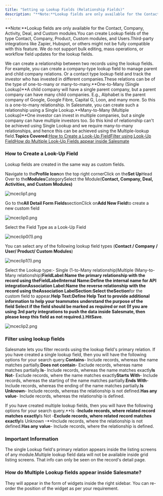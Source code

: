 ```yaml
---
title: "Setting up Lookup Fields (Relationship Fields)"
description: "**Note:**Lookup fields are only available for the Contact, Company, Activity, Deal, and Custom modules.You can create Lookup fields of the type Contac..."
---
```


**Note:**Lookup fields are only available for the Contact, Company, Activity, Deal, and Custom modules.You can create Lookup fields of the type Contact, Company, Product, Custom modules, and Users.Third-party integrations like Zapier, Hubspot, or others might not be fully compatible with this feature. We do not support bulk editing, mass operations, or workflow field updates for the lookup fields.

We can create a relationship between two records using the lookup fields. For example, you can create a company-type lookup field to manage parent and child company relations. Or a contact type lookup field and track the investor who has invested in different companies.These relations can be of the type of one-to-many or many-to-many.**One-to-Many (Single Lookup)**A child company will have a single parent company, but a parent company can have many child companies. E.g., Alphabet is the parent company of Google, Google Fibre, Capital G, Loon, and many more. So this is a one-to-many relationship. In Salesmate, you can create such a relationship using a Single Lookup.**Many-to-Many (Multiple Lookup)**One investor can invest in multiple companies, but a single company can have multiple investors too. So this kind of relationship can't be achieved using Single Lookup and we require many-to-many relationships, and hence this can be achieved using the Multiple-lookup field.**Topics Covered:**[How to Create a Look-Up Field](https://support.salesmate.io/hc/en-us/articles/360043520171-Setting-up-Lookup-Fields-Relationship-Fields#h_01HAVES9PSNY51CG0GAGW3MDF7)[Filter using Look-Up Field](https://support.salesmate.io/hc/en-us/articles/360043520171-Setting-up-Lookup-Fields-Relationship-Fields#h_01HAVES9PSBEZ42T974SBDPCGM)[How do Multiple Look-Up Fields appear inside Salesmate](https://support.salesmate.io/hc/en-us/articles/360043520171-Setting-up-Lookup-Fields-Relationship-Fields#h_01HAVF01D12WC0DCZW6S6ERXER)

### How to Create a Look-Up Field

Lookup fields are created in the same way as custom fields.

Navigate to the**Profile Icon**on the top right cornerClick on the**Set Up**Head Over to the**Modules**CategorySelect the Module(**Contact, Company, Deal, Activities, and Custom Modules)**

![mceclip1.png](./images/mceclip1-13.png)

Go to the**All Detail Form Fields**sectionClick on**Add New Field**to create a new custom field

![mceclip0.png](./images/mceclip0-10.png)

Select the Field Type as a Look-Up Field

![mceclip0(1).png](./images/mceclip01-2.png)

You can select any of the following lookup field types (**Contact / Company / User/ Product/ Custom Modules**)

![mceclip1(1).png](./images/mceclip11-7.png)

Select the Lookup type:-
Single (1-to-Many relationship)Multiple (Many-to-Many relationship)**Field****Label:**Name the primary relationship with the record using the**Field****Label****Internal Name:**Define the internal name for API integration**Association Label:**Name the reverse relationship with the record using the**Association Label****Section:**Select the**Section**for the custom field to appear.**Help Text:**Define Help Text to provide additional information to help your teammates understand the purpose of the field Select if the field should be marked as required or not (If you are using 3rd party integrations to push the data inside Salesmate, then please keep this field as not required.).Hit**Save**.

![mceclip2.png](./images/mceclip2-11.png)

### Filter using lookup fields

Salesmate lets you filter records using the lookup field's primary relation. If you have created a single lookup field, then you will have the following options for your search query.**Contains**- Include records, whereas the name matches partially.**Does not contain**- Exclude records, whereas name matches partially.**Is**- Include records, whereas the name matches exactly**Is Not**- Exclude records, where the name matches exactly**Starts With**- Include records, whereas the starting of the name matches partially.**Ends With**- Include records, whereas the ending of the name matches partially.**Is Unknown**- Include records, whereas the relationship is not defined.**Has any value**- Include records, whereas the relationship is defined.

If you have created multiple lookup fields, then you will have the following options for your search query.**Is -**Include records, where related record matches exactly**Is Not -**Exclude records, where related record matches exactly**Is Unknown -**Include records, where the relationship is not defined.**Has any value**- Include records, where the relationship is defined.

### Important Information

The single Lookup field's primary relation appears inside the listing screens of any module.Multiple lookup field data will not be available inside grid listing screens. That info can only be seen on the record's detail page.

### How do Multiple Lookup fields appear inside Salesmate?

They will appear in the form of widgets inside the right sidebar. You can re-order the position of the widget as per your requirement.

